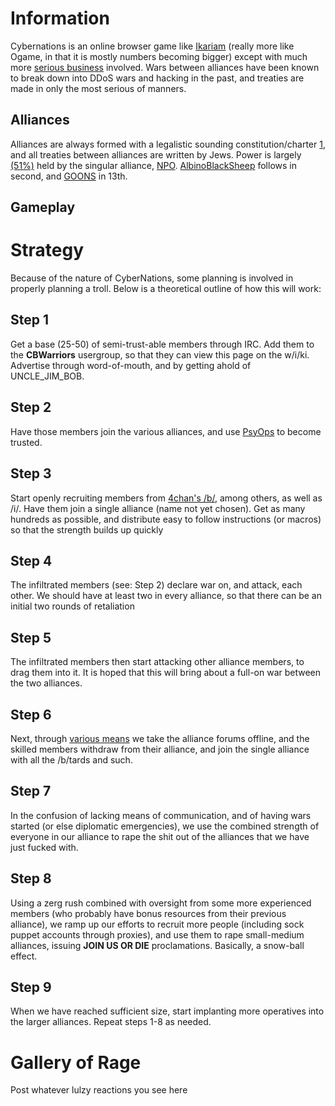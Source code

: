 {{currentevent}}

{{Raid Infobox
 | image         = [[File:Operation CLF poster.jpg|150px|center]]
 | legend        = For empire!
 | raid          = Cybernations Liberation Front
 | date          = April 2010
 | target        = Cybernations
 | casus         = People taking online games too seriously
 | result        = n/a
 | notes         = [[DDoS]] • [[Forum Trolling]] • [[PsyOps]] • [[Forum COINTELPRO Techniques]]
 | otherraids    = n/a
}}

=Information=
Cybernations is an online browser game like [[Ikariam]] (really more like Ogame, in that it is mostly numbers becoming bigger) except with much more [http://encyclopediadramatica.com/Serious_business serious business] involved. Wars between alliances have been known to break down into DDoS wars and hacking in the past, and treaties are made in only the most serious of manners.

==Alliances==
Alliances are always formed with a legalistic sounding constitution/charter [http://cybernations.wikia.com/wiki/Democratic_Alliance_of_Wise_Nations], and all treaties between alliances are written by Jews.  Power is largely [http://cybernations.wikia.com/wiki/Alliance_stats (51%)] held by the singular alliance, [http://cybernations.wikia.com/wiki/New_Pacific_Order NPO].  [http://cybernations.wikia.com/wiki/Albino_Blacksheep AlbinoBlackSheep] follows in second, and [http://cybernations.wikia.com/wiki/Goon_Order_Of_Neutral_Shoving GOONS] in 13th.

==Gameplay==

=Strategy=
Because of the nature of CyberNations, some planning is involved in properly planning a troll.  Below is a theoretical outline of how this will work:

==Step 1==
Get a base (25-50) of semi-trust-able members through IRC.  Add them to the '''CBWarriors''' usergroup, so that they can view this page on the w/i/ki.  Advertise through word-of-mouth, and by getting ahold of UNCLE_JIM_BOB.

==Step 2==
Have those members join the various alliances, and use [[PsyOps]] to become trusted.

==Step 3==
Start openly recruiting members from [http://boards.4chan.org/b/ 4chan's /b/], among others, as well as /i/.  Have them join a single alliance (name not yet chosen).  Get as many hundreds as possible, and distribute easy to follow instructions (or macros) so that the strength builds up quickly

==Step 4==
The infiltrated members (see: Step 2) declare war on, and attack, each other.  We should have at least two in every alliance, so that there can be an initial two rounds of retaliation

==Step 5==
The infiltrated members then start attacking other alliance members, to drag them into it.  It is hoped that this will bring about a full-on war between the two alliances.

==Step 6==
Next, through [[DDoS|various means]] we take the alliance forums offline, and the skilled members withdraw from their alliance, and join the single alliance with all the /b/tards and such.

==Step 7==
In the confusion of lacking means of communication, and of having wars started (or else diplomatic emergencies), we use the combined strength of everyone in our alliance to rape the shit out of the alliances that we have just fucked with.

==Step 8==
Using a zerg rush combined with oversight from some more experienced members (who probably have bonus resources from their previous alliance), we ramp up our efforts to recruit more people (including sock puppet accounts through proxies), and use them to rape small-medium alliances, issuing '''JOIN US OR DIE''' proclamations.  Basically, a snow-ball effect.

==Step 9==
When we have reached sufficient size, start implanting more operatives into the larger alliances.  Repeat steps 1-8 as needed.

<div style='float: right;'><youtube v="ru-xQac_sWw" /></div>

=Gallery of Rage=
Post whatever lulzy reactions you see here